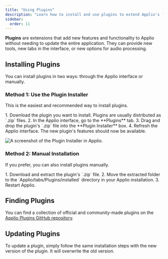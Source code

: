 ```yaml
---
title: "Using Plugins"
description: "Learn how to install and use plugins to extend Applio's functionality."
sidebar:
  order: 11
---
```



**Plugins** are extensions that add new features and functionality to Applio without needing to update the entire application. They can provide new tools, new tabs in the interface, or new options for audio processing.

## Installing Plugins

You can install plugins in two ways: through the Applio interface or manually.

### Method 1: Use the Plugin Installer

This is the easiest and recommended way to install plugins.

<Steps>
1.  Download the plugin you want to install. Plugins are usually distributed as `.zip` files.
2.  In the Applio interface, go to the **Plugins** tab.
3.  Drag and drop the plugin's `.zip` file into the **Plugin Installer** box.
4.  Refresh the Applio interface. The new plugin's features should now be available.
</Steps>

![A screenshot of the Plugin Installer in Applio.](/images/plugin-installer.png)

### Method 2: Manual Installation

If you prefer, you can also install plugins manually.

<Steps>
1.  Download and extract the plugin's `.zip` file.
2.  Move the extracted folder to the `Applio/tabs/Plugins/installed` directory in your Applio installation.
3.  Restart Applio.
</Steps>

## Finding Plugins

You can find a collection of official and community-made plugins on the [Applio Plugins GitHub repository](https://github.com/IAHispano/Applio-Plugins/releases/latest).

## Updating Plugins

To update a plugin, simply follow the same installation steps with the new version of the plugin. It will overwrite the old version.